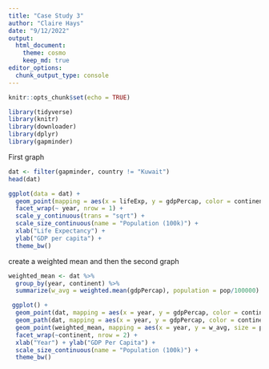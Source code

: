 ```yaml
---
title: "Case Study 3"
author: "Claire Hays"
date: "9/12/2022"
output: 
  html_document:
    theme: cosmo
    keep_md: true
editor_options: 
  chunk_output_type: console
---
```


```r
knitr::opts_chunk$set(echo = TRUE)
```

```r
library(tidyverse)
library(knitr)
library(downloader)
library(dplyr)
library(gapminder)
```

First graph
```r

dat <- filter(gapminder, country != "Kuwait")
head(dat)

ggplot(data = dat) +
  geom_point(mapping = aes(x = lifeExp, y = gdpPercap, color = continent, size = pop)) +
  facet_wrap(~ year, nrow = 1) +
  scale_y_continuous(trans = "sqrt") +
  scale_size_continuous(name = "Population (100k)") +
  xlab("Life Expectancy") +
  ylab("GDP per capita") +
  theme_bw()

```


create a weighted mean and then the second graph
```r

weighted_mean <- dat %>%
  group_by(year, continent) %>%
  summarize(w_avg = weighted.mean(gdpPercap), population = pop/100000)

 ggplot() +
  geom_point(dat, mapping = aes(x = year, y = gdpPercap, color = continent)) +
  geom_path(dat, mapping = aes(x = year, y = gdpPercap, color = continent)) +
  geom_point(weighted_mean, mapping = aes(x = year, y = w_avg, size = population)) +
  facet_wrap(~continent, nrow = 2) +
  xlab("Year") + ylab("GDP Per Capita") +
  scale_size_continuous(name = "Population (100k)") +
  theme_bw()

```

